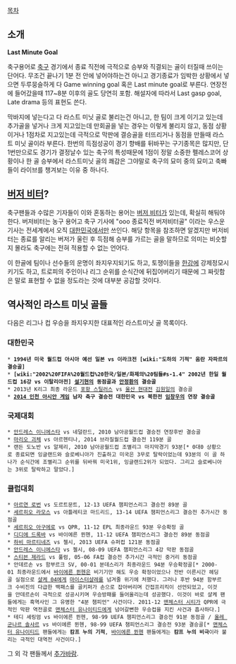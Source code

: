 [[목차]]
== 소개 ==
'''Last Minute Goal'''

축구용어로 [[축구]] 경기에서 종료 직전에 극적으로 승부와 직결되는 골이 터질때 쓰이는 단어다. 무조건 끝나기 1분 전 안에 넣어야하는건 아니고 경기종료가 임박한 상황에서 넣으면 두루뭉슬하게 다 Game winning goal 혹은 Last minute goal로 부른다. 연장전에 들어갔을때 117~8분 이후의 골도 당연히 포함.
해설자에 따라서 Last gasp goal, Late drama 등의 표현도 쓴다.

막바지에 넣는다고 다 라스트 미닛 골로 불리는건 아니고, 한 팀이 크게 이기고 있는데 추가골을 넣거나 크게 지고있는데 만회골을 넣는 경우는 이렇게 불리지 않고, 동점 상황이거나 1점차로 지고있는데 극적으로 막판에 결승골을 터뜨리거나 동점을 만들때 라스트 미닛 골이라 부른다. 한번의 득점성공이 경기 향배를 뒤바꾸는 구기종목은 많지만, 단 1번만으로도 경기가 결정날수 있는 축구의 특성때문에 1점이 정말 소중한 펠레스코어 상황이나 한 골 승부에서 라스트미닛 골의 쾌감은 그야말로 축구의 묘미 중의 묘미고 축빠들이 라이브를 챙겨보는 이유 중 하나다.
== [[버저 비터]]? ==
축구팬들과 수많은 기자들이 이와 혼동하는 용어는 [[버저 비터]]가 있는데, 확실히 해둬야한다. 버저비터는 농구 용어고 축구 기사에 "ooo 종료직전 버저비터골" 이라는 우스운 기사는 전세계에서 오직 [[대한민국]]에서만 쓰인다. 해당 항목을 참조하면 알겠지만 버저비터는 종료를 알리는 버저가 울린 후 득점해 승부를 가르는 골을 말하므로 의미는 비슷할지 몰라도 축구에는 전혀 적용할 수 없는 언어다.
 
이 한골에 팀이나 선수들의 운명이 좌지우지되기도 하고, 토쟁이들을 [[한강]]에 강제정모시키기도 하고, 트로피의 주인이나 리그 순위를 순식간에 뒤집어버리기 때문에 그 짜릿함은 말로 표현할 수 없을 정도라는 것에 대부분 공감할 것이다.
== 역사적인 라스트 미닛 골들 ==
다음은 리그나 컵 우승을 좌지우지한 대표적인 라스트미닛 골 목록이다.
=== 대한민국 ===
 * '''1994년 미국 월드컵 아시아 예선 일본 vs 이라크전 [wiki:"도하의 기적" 움란 자파르의 결승골]''' 
 * '''[wiki:"2002%20FIFA%20월드컵%20한국/일본/화제의%20팀들#s-1.4" 2002년 한일 월드컵 16강 vs 이탈리아전] [[설기현]]의 동점골과 [[안정환]]의 결승골'''
 * 2013년 K리그 최종 라운드 [[포항 스틸러스]] vs [[울산 현대]]전 [[김원일]]의 결승골
 * '''[[2014 인천 아시안 게임]] 남자 축구 결승전 대한민국 vs 북한전 [[임창우]]의 연장 결승골'''
=== 국제대회 ===
 * [[안드레스 이니에스타]] vs 네덜란드, 2010 남아공월드컵 결승전 연장후반 결승골
 * [[마리오 괴체]] vs 아르헨티나, 2014 브라질월드컵 결승전 119분 골
 * 랜든 도노반 vs 알제리, 2010 남아공월드컵 조별리그 마지막경기 93분[* 0대0 상황으로 종료되면 잉글랜드와 슬로베니아가 진출하고 미국은 3무로 탈락이었는데 93분의 이 골 하나가 순식간에 조별리그 순위를 뒤바꿔 미국1위, 잉글랜드2위가 되었다. 그리고 슬로베니아는 3위로 탈락하고 말았다.]

=== 클럽대회 ===
 * [[아르연 로번]] vs 도르트문트, 12-13 UEFA 챔피언스리그 결승전 89분 골
 * [[세르히오 라모스]] vs 아틀레티코 마드리드, 13-14 UEFA 챔피언스리그 결승전 추가시간 동점골
 * [[세르히오 아구에로]] vs QPR, 11-12 EPL 최종라운드 93분 우승확정 골 
 * [[디디에 드록바]] vs 바이에른 뮌헨, 11-12 UEFA 챔피언스리그 결승전 89분 동점골
 * [[하비 마르티네즈]] vs 첼시, 2013 UEFA 슈퍼컵 121분 동점골
 * [[안드레스 이니에스타]] vs 첼시, 08-09 UEFA 챔피언스리그 4강 막판 동점골
 * [[스티븐 제라드]] vs 풀럼, 05-06 FA컵 결승전 추가시간 극적인 중거리 동점골
 * 안데르손 vs 함부르크 SV, 00-01 분데스리가 최종라운드 94분 우승확정골[* 2000-01 최종라운드에서 [[바이에른 뮌헨]]은 비기기만 해도 우승 확정이었으나 전반 이른시간 헤딩골 실점으로 [[샬케 04]]에게 [[마이스터샬레]]를 넘겨줄 위기에 처했다. 그러나 후반 94분 함부르크 수비진의 다급한 백패스를 골키퍼가 손으로 잡아버리며 간접프리킥이 선언되었고, 이것을 안데르손이 극적으로 성공시키며 우승방패를 들어올리는데 성공했다. 이것이 바로 샬케 팬들에게는 흑역사인 그 유명한 "4분 챔피언" 사건이다. 2011-12 [[맨체스터 시티]]가 QPR에 극적인 막판 역전골로 [[맨체스터 유나이티드]]에게 넘어갈뻔한 우승컵을 지킨 사건과 흡사하다.]
 * 테디 셰링엄 vs 바이에른 뮌헨, 98-99 UEFA 챔피언스리그 결승전 91분 동점골 / [[올레 군나르 솔샤르]] vs 바이에른 뮌헨, 98-99 UEFA 챔피언스리그 결승전 93분 결승골[* [[맨체스터 유나이티드]] 팬들에게는 '''캄프 누의 기적''', [[바이에른 뮌헨]] 팬들에게는 '''캄프 누의 비극'''이라 불리는 극적인 대역전 사건이다.]

그 외 각 팬들께서 [[추가바람]].
 
